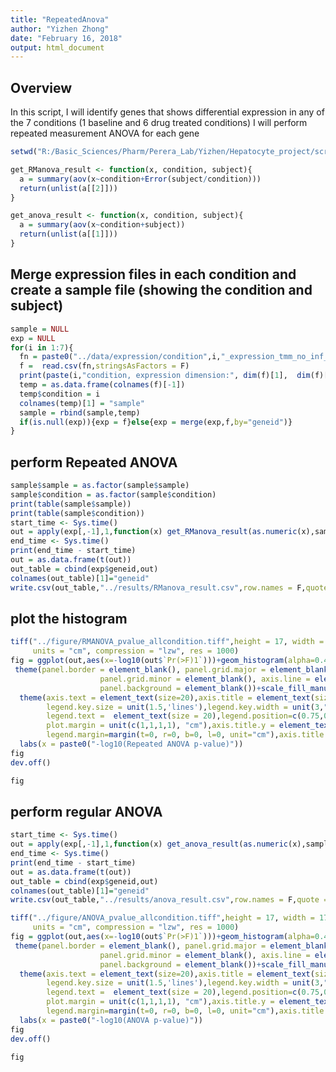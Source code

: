 ---
title: "RepeatedAnova"
author: "Yizhen Zhong"
date: "February 16, 2018"
output: html_document
---
## Overview

In this script, I will identify genes that shows differential expression in any of the 7 conditions (1 baseline and 6 drug treated conditions) I will perform repeated measurement ANOVA for each gene
```{r}
setwd("R:/Basic_Sciences/Pharm/Perera_Lab/Yizhen/Hepatocyte_project/script/")

get_RManova_result <- function(x, condition, subject){
  a = summary(aov(x~condition+Error(subject/condition)))
  return(unlist(a[[2]]))
}

get_anova_result <- function(x, condition, subject){
  a = summary(aov(x~condition+subject))
  return(unlist(a[[1]]))
}
```


## Merge expression files in each condition and create a sample file (showing the condition and subject)

```{r}
sample = NULL
exp = NULL
for(i in 1:7){
  fn = paste0("../data/expression/condition",i,"_expression_tmm_no_inf_normalization.csv")
  f =  read.csv(fn,stringsAsFactors = F)
  print(paste(i,"condition, expression dimension:", dim(f)[1],  dim(f)[2],sep=" "))
  temp = as.data.frame(colnames(f)[-1])
  temp$condition = i
  colnames(temp)[1] = "sample"
  sample = rbind(sample,temp)
  if(is.null(exp)){exp = f}else{exp = merge(exp,f,by="geneid")}
}
```


##  perform Repeated ANOVA

```{r}

sample$sample = as.factor(sample$sample)
sample$condition = as.factor(sample$condition)
print(table(sample$sample))
print(table(sample$condition))
start_time <- Sys.time()
out = apply(exp[,-1],1,function(x) get_RManova_result(as.numeric(x),sample$condition,sample$sample))
end_time <- Sys.time()
print(end_time - start_time)
out = as.data.frame(t(out))
out_table = cbind(exp$geneid,out)
colnames(out_table)[1]="geneid"
write.csv(out_table,"../results/RManova_result.csv",row.names = F,quote = F)
```



## plot the histogram

```{r}
tiff("../figure/RMANOVA_pvalue_allcondition.tiff",height = 17, width = 17, 
     units = "cm", compression = "lzw", res = 1000)
fig = ggplot(out,aes(x=-log10(out$`Pr(>F)1`)))+geom_histogram(alpha=0.4,fill="red")+ggtitle("all condition")+theme(plot.title = element_text(hjust = 0.5))+
 theme(panel.border = element_blank(), panel.grid.major = element_blank(),
                    panel.grid.minor = element_blank(), axis.line = element_line(colour = "black"),
                    panel.background = element_blank())+scale_fill_manual(values=c(marker1$color[5],marker1$color[4]))+
  theme(axis.text = element_text(size=20),axis.title = element_text(size = 25),legend.title = element_blank(),
        legend.key.size = unit(1.5,'lines'),legend.key.width = unit(3,"cm"),
        legend.text =  element_text(size = 20),legend.position=c(0.75,0.75),legend.box="horizontal",
        plot.margin = unit(c(1,1,1,1), "cm"),axis.title.y = element_text(margin = margin(t = 0, r = 20, b = 0, l = 0)),
        legend.margin=margin(t=0, r=0, b=0, l=0, unit="cm"),axis.title.x = element_text(margin = margin(t = 20, r = 0, b = 0, l = 0)))+
  labs(x = paste0("-log10(Repeated ANOVA p-value)"))
fig
dev.off()

fig
```




## perform regular ANOVA
```{R}
start_time <- Sys.time()
out = apply(exp[,-1],1,function(x) get_anova_result(as.numeric(x),sample$condition,sample$sample))
end_time <- Sys.time()
print(end_time - start_time)
out = as.data.frame(t(out))
out_table = cbind(exp$geneid,out)
colnames(out_table)[1]="geneid"
write.csv(out_table,"../results/anova_result.csv",row.names = F,quote = F)
```


```{r}
tiff("../figure/ANOVA_pvalue_allcondition.tiff",height = 17, width = 17, 
     units = "cm", compression = "lzw", res = 1000)
fig = ggplot(out,aes(x=-log10(out$`Pr(>F)1`)))+geom_histogram(alpha=0.4,fill="red")+ggtitle("all condition")+theme(plot.title = element_text(hjust = 0.5))+
 theme(panel.border = element_blank(), panel.grid.major = element_blank(),
                    panel.grid.minor = element_blank(), axis.line = element_line(colour = "black"),
                    panel.background = element_blank())+scale_fill_manual(values=c(marker1$color[5],marker1$color[4]))+
  theme(axis.text = element_text(size=20),axis.title = element_text(size = 25),legend.title = element_blank(),
        legend.key.size = unit(1.5,'lines'),legend.key.width = unit(3,"cm"),
        legend.text =  element_text(size = 20),legend.position=c(0.75,0.75),legend.box="horizontal",
        plot.margin = unit(c(1,1,1,1), "cm"),axis.title.y = element_text(margin = margin(t = 0, r = 20, b = 0, l = 0)),
        legend.margin=margin(t=0, r=0, b=0, l=0, unit="cm"),axis.title.x = element_text(margin = margin(t = 20, r = 0, b = 0, l = 0)))+
  labs(x = paste0("-log10(ANOVA p-value)"))
fig
dev.off()

fig
```